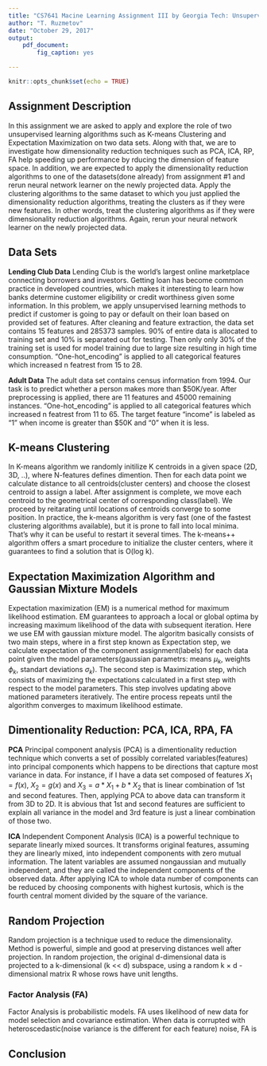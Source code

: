 ```yaml
---
title: "CS7641 Macine Learning Assignment III by Georgia Tech: Unsupervised Learning"
author: "T. Ruzmetov"
date: "October 29, 2017"
output:
    pdf_document:
        fig_caption: yes

---
```


\fontfamily{cmr}
\fontsize{10}{15}
\selectfont


```r
knitr::opts_chunk$set(echo = TRUE)
```


## Assignment Description

In this assignment we are asked to apply and explore the role of two unsupervised learning algorithms such as K-means Clustering
and Expectation Maximization on two data sets. Along with that, we are to investigate how dimensionality reduction techniques
such as PCA, ICA, RP, FA help speeding up performance by rducing the dimension of feature space. In addition, we are expected to
apply the dimensionality reduction algorithms to one of the datasets(done already) from assignment #1 and rerun neural network
learner on the newly projected data. 
Apply the clustering algorithms to the same dataset to which you just applied the dimensionality reduction algorithms, treating the
clusters as if they were new features. In other words, treat the clustering algorithms as if they were dimensionality reduction
algorithms. Again, rerun your neural network learner on the newly projected data.



## Data Sets 

**Lending Club Data**
Lending Club is the world’s largest online marketplace connecting borrowers and investors. Getting loan has become
common practice in developed countries, which makes it interesting to learn how banks determine customer eligibility
or credit worthiness given some information. In this problem, we apply unsupervised learning methods to predict if
customer is going to pay or default on their loan based on provided set of features. After cleaning and feature extraction,
the data set contains 15 features and 285373 samples. 90% of entire data is allocated to training set and 10% is separated
out for testing. Then only only 30% of the training set is used for model training due to large size resulting in high time consumption. "One-hot_encoding" is applied to all categorical features which increased n featrest from 15 to 28.

**Adult Data** 
The adult data set contains census information from 1994.  Our task is to predict whether a person makes more
than $50K/year. After preprocessing is applied, there are 11 features and 45000 remaining instances. "One-hot_encoding" is
applied to all categorical features which increased n featrest from 11 to 65. The target feature "income" is labeled as "1"
when income is greater than $50K and "0" when it is less. 


## K-means Clustering

In K-means algorithm we randomly initilize K centroids in a given space (2D, 3D, ..), where N-features defines dimention. Then for
each data point we calculate distance to all centroids(cluster centers) and choose the closest centroid to assign a label. After assignment
is complete, we move each centroid to the geometrical center of corresponding class(label). We proceed by reitarating until locations of
centroids converge to some position. In practice, the k-means algorithm is very fast (one of the fastest clustering algorithms available),
but it is prone to fall into local minima. That's why it can be useful to restart it several times. The k-means++ algorithm offers a smart
procedure to initialize the cluster centers, where it guarantees to find a solution that is O(log k). 

\begin{figure}
  \center
    \includegraphics[width=15.0cm]{plots/AD_ModComp_Kmeans.pdf}
  \center
  \caption{}
  \label{fig:AD_mod_comp_km}
\end{figure}


\begin{figure}
  \center
    \includegraphics[width=15.0cm]{plots/LC_ModComp_Kmeans.pdf}
  \center
  \caption{}
  \label{fig:LC_mod_comp_km}
\end{figure}


\pagebreak




## Expectation Maximization Algorithm and Gaussian Mixture Models

Expectation maximization (EM) is a numerical method for maximum likelihood estimation. EM guarantees to approach a local or
global optima by increasing maximum likelihood of the data with subsequent iteration. Here we use EM with gaussian mixture model.
The algoritm basically consists of two main steps, where in a first step known as Expectation step, we calculate expectation of the
component assignment(labels) for each data point given the model parameters(gaussian parametrs: means $\mu_{k}$, weights $\phi_{k}$,
standart deviations $\sigma_{k}$). The second step is Maximization step, which consists of maximizing the expectations calculated in a
first step with respect to the model parameters. This step involves updating above mationed parameters iteratively. The entire process
repeats until the algorithm converges to maximum likelihood estimate.


\begin{figure}
  \center
    \includegraphics[width=15.0cm]{plots/AD_ModComp_EM.pdf}
  \center
  \caption{}
  \label{fig:AD_mod_comp_EM}
\end{figure}



\begin{figure}
  \center
    \includegraphics[width=15.0cm]{plots/LC_ModComp_EM.pdf}
  \center
  \caption{}
  \label{fig:LC_mod_comp_EM}
\end{figure}



\pagebreak



## Dimentionality Reduction: PCA, ICA, RPA, FA

**PCA** 
Principal component analysis (PCA) is a dimentionality reduction technique which converts a set of possibly correlated variables(features)
into principal components which happens to be directions that capture most variance in data. For instance, if I have a data set composed of
features $X_1=f(x)$, $X_2=g(x)$ and $X_3 = a*X_1 + b*X_2$ that is linear combination of 1st and second features. Then, applying PCA to above
data can transform it from 3D to 2D. It is abvious that 1st and second features are sufficient to explain all variance in the model and
3rd feature is just a linear combination of those two. 

\begin{figure}
  \center
    \includegraphics[width=15.0cm]{plots/AD_pca.pdf}
    \includegraphics[width=15.0cm]{plots/LC_pca.pdf}
  \center
  \caption{}
  \label{fig:pca}
\end{figure}


\pagebreak


**ICA**
Independent Component Analysis (ICA) is a powerful  technique to separate linearly mixed sources. It transforms original
features, assuming they are linearly mixed, into independent components with zero mutual information. 
The latent variables are assumed nongaussian and mutually independent, and they are called the independent
components of the observed data. After applying ICA to whole data number of components can be reduced by choosing components with highest
kurtosis, which is the fourth central moment divided by the square of the variance.

\begin{figure}
  \center
    \includegraphics[width=15.0cm]{plots/AD_ica.pdf}
    \includegraphics[width=15.0cm]{plots/LC_ica.pdf}
  \center
  \caption{}
  \label{fig:ica}
\end{figure}


\pagebreak



## Random Projection

Random projection is a technique used to reduce the dimensionality. Method is powerful, simple and good at preserving distances well after
projection. In random projection, the original d-dimensional data is projected to a k-dimensional (k << d) subspace, using a random k × d 
- dimensional matrix R whose rows have unit lengths.

\begin{figure}
  \center
    \includegraphics[width=7.0cm]{plots/AD_rpa.pdf}
    \includegraphics[width=7.0cm]{plots/LC_rpa.pdf}
  \center
  \caption{}
  \label{fig:rpa}
\end{figure}


\pagebreak


### Factor Analysis (FA)

Factor Analysis is probabilistic models.
FA uses likelihood of new data for model selection and covariance estimation. 
When data is corrupted with heteroscedastic(noise variance is the different for each feature) noise, FA is  


\begin{figure}
  \center
    \includegraphics[width=7.0cm]{plots/AD_fa.pdf}
    \includegraphics[width=7.0cm]{plots/LC_fa.pdf}
  \center
  \caption{}
  \label{fig:fa}
\end{figure}


\pagebreak





## Conclusion







